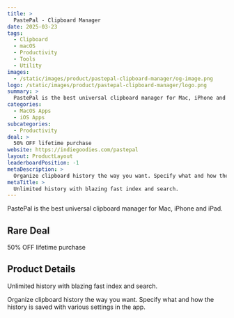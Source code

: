 ```yaml
---
title: >
  PastePal - Clipboard Manager
date: 2025-03-23
tags:
  - Clipboard
  - macOS
  - Productivity
  - Tools
  - Utility
images:
  - /static/images/product/pastepal-clipboard-manager/og-image.png
logo: /static/images/product/pastepal-clipboard-manager/logo.png
summary: >
  PastePal is the best universal clipboard manager for Mac, iPhone and iPad.
categories:
  - MacOS Apps
  - iOS Apps
subcategories:
  - Productivity
deal: >
  50% OFF lifetime purchase
website: https://indiegoodies.com/pastepal
layout: ProductLayout
leaderboardPosition: -1
metaDescription: >
  Organize clipboard history the way you want. Specify what and how the history is saved with various settings in the app.
metaTitle: >
  Unlimited history with blazing fast index and search.
---
```

PastePal is the best universal clipboard manager for Mac, iPhone and iPad.

## Rare Deal

50% OFF lifetime purchase

## Product Details

Unlimited history with blazing fast index and search.

Organize clipboard history the way you want. Specify what and how the history is saved with various settings in the app.
